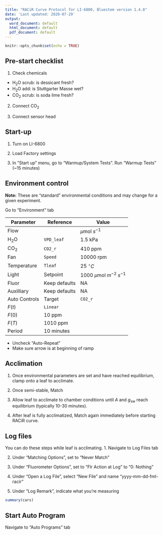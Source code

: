 ```yaml
---
title: "RACiR Curve Protocol for LI-6800, Bluestem version 1.4.0"
date: 'Last updated: 2020-07-29'
output:
  word_document: default
  html_document: default
  pdf_document: default
---
```


```r
knitr::opts_chunk$set(echo = TRUE)
```

## Pre-start checklist

1. Check chemicals

* H$_2$O scrub: is dessicant fresh?
* H$_2$O add: is Stuttgarter Masse wet?
* CO$_2$ scrub: is soda lime fresh?

2. Connect CO$_2$

3. Connect sensor head

## Start-up

1. Turn on LI-6800

2. Load Factory settings

3. In "Start up" menu, go to "Warmup/System Tests". Run "Warmup Tests" (~15 minutes)

## Environment control

**Note:** These are "standard" environmental conditions and may change for a given experiment.

Go to "Environment" tab

 Parameter     | Reference     | Value
---------------|---------------|--------------------
 Flow          |               | $\mu$mol $s^{-1}$
 H$_2$O        | `VPD_leaf`    | 1.5 kPa
 CO$_2$        | `CO2_r`       | 410 ppm
 Fan           | `Speed`       | 10000 rpm
 Temperature   | `Tleaf`       | 25 $^\circ C$
 Light         | Setpoint      | 1000 $\mu$mol $m^{-2}$ $s^{-1}$ 
 Fluor         | Keep defaults | NA
 Auxilliary    | Keep defaults | NA
 Auto Controls | Target        | `CO2_r`
               | $F(t)$        | `Linear`
               | $F(0)$        | 10 ppm
               | $F(T)$        | 1010 ppm
               | Period        | 10 minutes

* Uncheck "Auto-Repeat"
* Make sure arrow is at beginning of ramp

## Acclimation

1. Once environmental parameters are set and have reached equilibrium, clamp onto a leaf to acclimate.

2. Once semi-stable, Match

3. Allow leaf to acclimate to chamber conditions until $A$ and $g_\text{sw}$ reach equilibrium (typically 10-30 minutes).

4. After leaf is fully acclimatized, Match again immediately before starting RACiR curve.

## Log files

You can do these steps while leaf is acclimating.
1. Navigate to Log Files tab

2. Under "Matching Options", set to "Never Match"

3. Under "Fluorometer Options", set to "Flr Action at Log" to "0: Nothing"

4. Under "Open a Log File", select "New File" and name "yyyy-mm-dd-fml-racir"

5. Under "Log Remark", indicate what you're measuring

```r
summary(cars)
```

## Start Auto Program

Navigate to "Auto Programs" tab